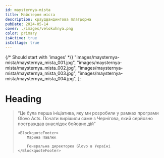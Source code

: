 ```yaml
---
id: maysternya-mista
title: Майстерня міста
description: краудфандингова платформа
pubDate: 2024-05-14
cover: ./images/velokuhnya.png
color: primary
isActive: true
isCollage: true
---
```



{/* Should start with 'images' */}
"images/maysternya-mista/maysternya_mista_001.jpg",
"images/maysternya-mista/maysternya_mista_002.jpg",
"images/maysternya-mista/maysternya_mista_003.jpg",
"images/maysternya-mista/maysternya_mista_004.jpg",
];

# Heading

<Gallery imagePaths={maysternyaImages} />

<Blockquote>
<span>“</span>Це була перша ініціатива, яку ми розробили у рамках програми Glovo Acts. 
Почати вирішили саме з Чернігова, який серйозно постраждав внаслідок бойових дій<span>”</span>

    <BlockquoteFooter>
        Марина Павлюк

        Генеральна директорка Glovo в Україні
    </BlockquoteFooter>

</Blockquote>

<Youtube src="https://player.vimeo.com/video/949182730?h=9172b6f817" />
